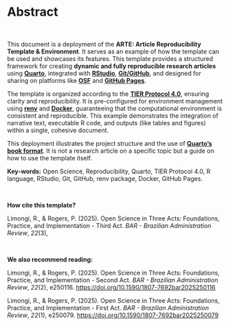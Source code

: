 # Abstract {.unnumbered .unlisted}

<br>

This document is a deployment of the **ARTE: Article Reproducibility Template & Environment**. It serves as an example of how the template can be used and showcases its features. This template provides a structured framework for creating **dynamic and fully reproducible research articles** using [**Quarto**](https://quarto.org), integrated with [**RStudio**](https://posit.co/download/rstudio-desktop/), [**Git/GitHub**](https://git-scm.com/), and designed for sharing on platforms like [**OSF**](https://osf.io/) and [**GitHub Pages**](https://docs.github.com/pages).

The template is organized according to the [**TIER Protocol 4.0**](https://www.projecttier.org/tier-protocol/protocol-4-0/), ensuring clarity and reproducibility. It is pre-configured for environment management using [**renv**](https://rstudio.github.io/renv/) and [**Docker**](https://www.docker.com/), guaranteeing that the computational environment is consistent and reproducible. This example demonstrates the integration of narrative text, executable R code, and outputs (like tables and figures) within a single, cohesive document.

This deployment illustrates the project structure and the use of [**Quarto's book format**](https://quarto.org/docs/books/). It is not a research article on a specific topic but a guide on how to use the template itself.

**Key-words:** Open Science, Reproducibility, Quarto, TIER Protocol 4.0, R language, RStudio, Git, GitHub, renv package, Docker, GitHub Pages.

<br>

**How cite this template?**

Limongi, R., & Rogers, P. (2025). Open Science in Three Acts: Foundations, Practice, and Implementation - Third Act. *BAR - Brazilian Administration Review*, *22*(3),

<br>

**We also recommend reading:**

Limongi, R., & Rogers, P. (2025). Open Science in Three Acts: Foundations, Practice, and Implementation - Second Act. *BAR - Brazilian Administration Review*, *22*(2), e250116. <https://doi.org/10.1590/1807-7692bar2025250116>

Limongi, R., & Rogers, P. (2025). Open Science in Three Acts: Foundations, Practice, and Implementation - First Act. *BAR - Brazilian Administration Review*, *22*(1), e250079. <https://doi.org/10.1590/1807-7692bar2025250079>
